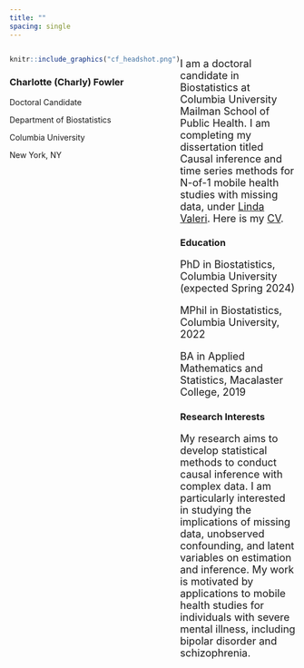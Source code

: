 ```yaml
---
title: ""
spacing: single
---
```


:::: {style="display: flex;"}

::: {}

```r
knitr::include_graphics("cf_headshot.png")
```


### Charlotte (Charly) Fowler 

\singlespacing
Doctoral Candidate 

Department of Biostatistics 

Columbia University 

New York, NY



:::

::: {}


<font size = "4">

I am a doctoral candidate in Biostatistics at Columbia University Mailman School of Public Health. I am completing my  dissertation titled Causal inference and time series methods for N-of-1 mobile health studies with missing data, under [Linda Valeri](https://www.lindavaleri.com/). Here is my [CV](docs_to_link/cfowler_cv.pdf).

</font>

### Education 

<font size = "4"> 

PhD in Biostatistics, Columbia University  (expected Spring 2024)

MPhil in Biostatistics, Columbia University, 2022

BA in Applied Mathematics and Statistics, Macalaster College, 2019

</font>

### Research Interests

<font size = "4"> 

My research aims to develop statistical methods to conduct causal inference with complex data. I am particularly interested in studying the implications of missing data, unobserved confounding, and latent variables on estimation and inference. My work is motivated by applications to mobile health studies for individuals with severe mental illness, including bipolar disorder and schizophrenia.  

</font>

:::

::::

